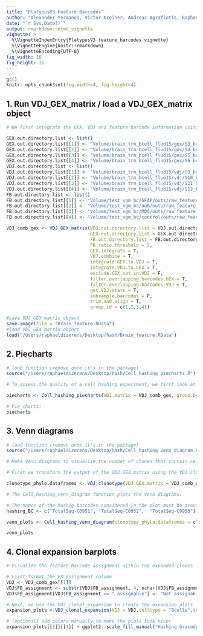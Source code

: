 ```yaml
---
title: "PlatypusV3 Feature Barcodes"
author: "Alexander Yermanos, Victor Kreiner, Andreas Agrafiotis, Raphael Dizerens"
date: "`r Sys.Date()`"
output: rmarkdown::html_vignette
vignette: >
  %\VignetteIndexEntry{PlatypusV3 feature_barcodes vignette}
  %\VignetteEngine{knitr::rmarkdown}
  %\VignetteEncoding{UTF-8}
fig_width: 16
fig_height: 16
---
```


```r
gc()
knitr::opts_chunk$set(fig.width=4, fig.height=4) 
```

## 1. Run VDJ_GEX_matrix / load a VDJ_GEX_matrix object
```r

# We first integrate the GEX, VDJ and feature barcode information using the VDJ_GEX_matrix function.

GEX.out.directory.list <- list()
GEX.out.directory.list[[1]] <- "Volume/brain_trm_bcell_flud15/gex/S3_brain3"
GEX.out.directory.list[[2]] <- "Volume/brain_trm_bcell_flud15/gex/S4_brain4"
GEX.out.directory.list[[3]] <- "Volume/brain_trm_bcell_flud15/gex/S5_brain5"
GEX.out.directory.list[[4]] <- "Volume/brain_trm_bcell_flud15/gex/S6_brain6"
VDJ.out.directory.list <- list()
VDJ.out.directory.list[[1]] <- "Volume/brain_trm_bcell_flud15/vdj/S9_brain3"
VDJ.out.directory.list[[2]] <- "Volume/brain_trm_bcell_flud15/vdj/S10_brain4"
VDJ.out.directory.list[[3]] <- "Volume/brain_trm_bcell_flud15/vdj/S11_brain5"
VDJ.out.directory.list[[4]] <- "Volume/brain_trm_bcell_flud15/vdj/S12_brain6"
FB.out.directory.list <- list()
FB.out.directory.list[[1]] <- "Volume/test_vgm_bc/GFAP/outs/raw_feature_bc_matrix"
FB.out.directory.list[[2]] <- "Volume/test_vgm_bc/noB/outs/raw_feature_bc_matrix"
FB.out.directory.list[[3]] <- "Volume/test_vgm_bc/MOG/outs/raw_feature_bc_matrix"
FB.out.directory.list[[4]] <- "Volume/test_vgm_bc/control/outs/raw_feature_bc_matrix"

VDJ_comb_gex <- VDJ_GEX_matrix(VDJ.out.directory.list = VDJ.out.directory.list,
                               GEX.out.directory.list = GEX.out.directory.list,
                               FB.out.directory.list = FB.out.directory.list,
                               FB.ratio.threshold = 2,
                               GEX.integrate = T,
                               VDJ.combine = T,
                               integrate.GEX.to.VDJ = T,
                               integrate.VDJ.to.GEX = T,
                               exclude.GEX.not.in.VDJ = F,
                               filter.overlapping.barcodes.GEX = T,
                               filter.overlapping.barcodes.VDJ = T,
                               get.VDJ.stats = T,
                               subsample.barcodes = F,
                               trim.and.align = T,
                               group.id = c(1,2,3,4))

#save VDJ_GEX_matrix object
save.image(file = "Brain_feature.RData")
#load VDJ_GEX_matrix object
load("/Users/raphaeldizerens/Desktop/hash/Brain_feature.RData")

```

## 2. Piecharts
```r
# load function (remove once it's in the package)
source("/Users/raphaeldizerens/Desktop/hash/Cell_hashing_piecharts.R")

# To assess the quality of a cell hashing experiment, we first look at the number of cells assigned to each feature barcode. We display this as a pie chart.

piecharts <- Cell_hashing_piecharts(VDJ.matrix = VDJ_comb_gex, group.by ="sample_id",label.size = 7)

# Pie charts:
piecharts

```

## 3. Venn diagrams

```r

# load function (remove once it's in the package)
source("/Users/raphaeldizerens/Desktop/hash/Cell_hashing_venn_diagram.R")

# Make Venn diagrams to visualize the number of clones that contain cells assigned to one or multiple feature barcodes.

# First we transform the output of the VDJ.GEX.matrix using the VDJ_clonotype function. Make sure to set "output.format" to "phylo.dataframes"

clonotype_phylo.dataframes <- VDJ_clonotype(VDJ.GEX.matrix = VDJ_comb_gex,VDJ.VJ.1chain = T, global.clonotype = F,clone.strategy="10x.default", output.format = "phylo.dataframes")

# The Cell_hashing_venn_diagram function plots the Venn diagrams. 

# The names of the hashig barcodes considered in the plot must be provided:
hashing_BC <- c("TotalSeq-C0951", "TotalSeq-C0952",  "TotalSeq-C0953")

venn_plots <- Cell_hashing_venn_diagram(clonotype_phylo.dataframes = clonotype_phylo.dataframes, hashing_BC = hashing_BC)

venn_plots

```


## 4. Clonal expansion barplots

```r
# Visualize the feature barcode assignment within top expanded clones

# First format the FB_assignment column
VDJ <- VDJ_comb_gex[[1]]
VDJ$FB_assignment <- substr(VDJ$FB_assignment, 4, nchar(VDJ$FB_assignment))
VDJ$FB_assignment[VDJ$FB_assignment == " assignable"] <- "Not assignable"

# Next, we use the VDJ_clonal_expansion to create the expansion plots
expansion_plots <-VDJ_clonal_expansion(VDJ = VDJ,celltype = "Bcells",subtypes = T,isotypes.to.plot = "all",species = "Mouse",treat.incomplete.clones = 'exclude',treat.incomplete.cells= 'exclude', group.by = "sample_id",color.by = "FB_assignment",platypus.version = "v3",clones = 30)

# (optional) add colors manually to make the plots look nicer
expansion_plots[[1]][[1]] + ggplot2::scale_fill_manual("Hashing bracode", values = c("Not assignable"="grey","TotalSeq-C0951" = "#7CAE00", "TotalSeq-C0952"="#00BFC4",  "TotalSeq-C0953" = "#C77CFF"))

```


